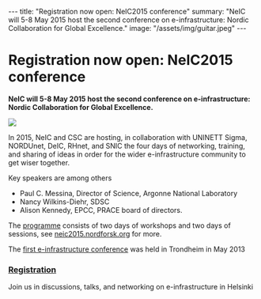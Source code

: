 ---
title: "Registration now open: NeIC2015 conference"
summary: "NeIC will 5-8 May 2015 host the second conference on e-infrastructure: Nordic Collaboration for Global Excellence."
image: "/assets/img/guitar.jpeg"
---

= Registration now open: NeIC2015 conference =

'''NeIC will 5-8 May 2015 host the second conference on e-infrastructure: Nordic Collaboration for Global Excellence.'''

<a href="/assets/img/guitar.jpeg">
<img class="smallpic" src="/assets/img/guitar.jpeg">
</a>

In 2015, NeIC and CSC are hosting, in collaboration with UNINETT Sigma, NORDUnet, DeIC, RHnet, and SNIC the four days of networking, training, and sharing of ideas in order for the wider e-infrastructure community to get wiser together.

Key speakers are among others

* Paul C. Messina, Director of Science, Argonne National Laboratory
* Nancy Wilkins-Diehr, SDSC
* Alison Kennedy, EPCC, PRACE board of directors.

The [https://events.nordu.net/display/NeIC2015/Programme programme] consists of two days of workshops and two days of sessions, see [https://neic2015.nordforsk.org neic2015.nordforsk.org] for more.

The [https://neic.nordforsk.org/news/2013-06-10-discussions-on-e-infrastructure-in-trondheim.html first e-infrastructure conference] was held in Trondheim in May 2013

=== [https://ilmo.contio.fi/ffconference/main.aspx?id=151 Registration] === 

Join us in discussions, talks, and networking on e-infrastructure in Helsinki


